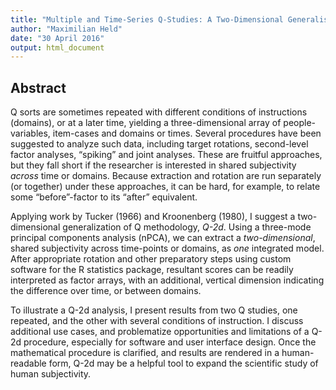 ```yaml
---
title: "Multiple and Time-Series Q-Studies: A Two-Dimensional Generalisation of Q Methodology"
author: "Maximilian Held"
date: "30 April 2016"
output: html_document
---
```


## Abstract

Q sorts are sometimes repeated with different conditions of instructions (domains), or at a later time, yielding a three-dimensional array of people-variables, item-cases and domains or times.
Several procedures have been suggested to analyze such data, including target rotations, second-level factor analyses, "spiking" and joint analyses.
These are fruitful approaches, but they fall short if the researcher is interested in shared subjectivity *across* time or domains.
Because extraction and rotation are run separately (or together) under these approaches, it can be hard, for example, to relate some "before"-factor to its "after" equivalent.

Applying work by Tucker (1966) and Kroonenberg (1980), I suggest a two-dimensional generalization of Q methodology, *Q-2d*.
Using a three-mode principal components analysis (nPCA), we can extract a *two-dimensional*, shared subjectivity across time-points or domains, as *one* integrated model.
After appropriate rotation and other preparatory steps using custom software for the R statistics package, resultant scores can be readily interpreted as factor arrays, with an additional, vertical dimension indicating the difference over time, or between domains.

To illustrate a Q-2d analysis, I present results from two Q studies, one repeated, and the other with several conditions of instruction.
I discuss additional use cases, and problematize opportunities and limitations of a Q-2d procedure, especially for software and user interface design.
Once the mathematical procedure is clarified, and results are rendered in a human-readable form, Q-2d may be a helpful tool to expand the scientific study of human subjectivity.


